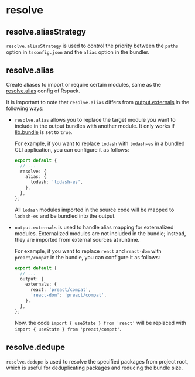 
# resolve

## resolve.aliasStrategy <RsbuildDocBadge path="/config/resolve/alias-strategy" text="resolve.aliasStrategy" />

`resolve.aliasStrategy` is used to control the priority between the `paths` option in `tsconfig.json` and the `alias` option in the bundler.

## resolve.alias <RsbuildDocBadge path="/config/resolve/alias" text="resolve.alias" />

Create aliases to import or require certain modules, same as the [resolve.alias](https://rspack.dev/config/resolve#resolvealias) config of Rspack.

It is important to note that `resolve.alias` differs from [output.externals](/config/rsbuild/output#outputexternals) in the following ways:

- `resolve.alias` allows you to replace the target module you want to include in the output bundles with another module. It only works if [lib.bundle](/config/lib/bundle) is set to `true`.

  For example, if you want to replace `lodash` with `lodash-es` in a bundled CLI application, you can configure it as follows:

  ```ts title="rslib.config.ts"
  export default {
    // ...
    resolve: {
      alias: {
        lodash: 'lodash-es',
      },
    },
  };
  ```

  All `lodash` modules imported in the source code will be mapped to `lodash-es` and be bundled into the output.

- `output.externals` is used to handle alias mapping for externalized modules. Externalized modules are not included in the bundle; instead, they are imported from external sources at runtime.

  For example, if you want to replace `react` and `react-dom` with `preact/compat` in the bundle, you can configure it as follows:

  ```ts title="rslib.config.ts"
  export default {
    // ...
    output: {
      externals: {
        react: 'preact/compat',
        'react-dom': 'preact/compat',
      },
    },
  };
  ```

  Now, the code `import { useState } from 'react'` will be replaced with `import { useState } from 'preact/compat'`.

## resolve.dedupe <RsbuildDocBadge path="/config/resolve/dedupe" text="resolve.dedupe" />

`resolve.dedupe` is used to resolve the specified packages from project root, which is useful for deduplicating packages and reducing the bundle size.
